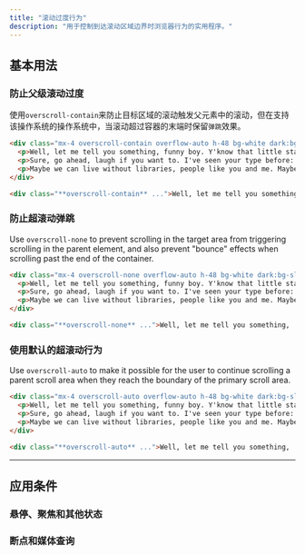 ```yaml
---
title: "滚动过度行为"
description: "用于控制到达滚动区域边界时浏览器行为的实用程序。"
---
```




## 基本用法

### 防止父级滚动过度

使用`overscroll-contain`来防止目标区域的滚动触发父元素中的滚动，但在支持该操作系统的操作系统中，当滚动超过容器的末端时保留`弹跳`效果。

```html {{ example: { p: 'none' } }}
<div class="mx-4 overscroll-contain overflow-auto h-48 bg-white dark:bg-slate-800 shadow-xl p-8 space-y-4 text-slate-700 dark:text-slate-400 text-sm sm:text-base leading-6 sm:leading-7">
  <p>Well, let me tell you something, funny boy. Y'know that little stamp, the one that says "New York Public Library"? Well that may not mean anything to you, but that means a lot to me. One whole hell of a lot.</p>
  <p>Sure, go ahead, laugh if you want to. I've seen your type before: Flashy, making the scene, flaunting convention. Yeah, I know what you're thinking. What's this guy making such a big stink about old library books? Well, let me give you a hint, junior.</p>
  <p>Maybe we can live without libraries, people like you and me. Maybe. Sure, we're too old to change the world, but what about that kid, sitting down, opening a book, right now, in a branch at the local library and finding drawings of pee-pees and wee-wees on the Cat in the Hat and the Five Chinese Brothers? Doesn't HE deserve better?</p>
</div>
```

```html
<div class="**overscroll-contain** ...">Well, let me tell you something, ...</div>
```

### 防止超滚动弹跳

Use `overscroll-none` to prevent scrolling in the target area from triggering scrolling in the parent element, and also prevent "bounce" effects when scrolling past the end of the container.

```html {{ example: { p: 'none' } }}
<div class="mx-4 overscroll-none overflow-auto h-48 bg-white dark:bg-slate-800 shadow-xl p-8 space-y-4 text-slate-700 dark:text-slate-400 text-sm sm:text-base leading-6 sm:leading-7">
  <p>Well, let me tell you something, funny boy. Y'know that little stamp, the one that says "New York Public Library"? Well that may not mean anything to you, but that means a lot to me. One whole hell of a lot.</p>
  <p>Sure, go ahead, laugh if you want to. I've seen your type before: Flashy, making the scene, flaunting convention. Yeah, I know what you're thinking. What's this guy making such a big stink about old library books? Well, let me give you a hint, junior.</p>
  <p>Maybe we can live without libraries, people like you and me. Maybe. Sure, we're too old to change the world, but what about that kid, sitting down, opening a book, right now, in a branch at the local library and finding drawings of pee-pees and wee-wees on the Cat in the Hat and the Five Chinese Brothers? Doesn't HE deserve better?</p>
</div>
```

```html
<div class="**overscroll-none** ...">Well, let me tell you something, ...</div>
```

### 使用默认的超滚动行为

Use `overscroll-auto` to make it possible for the user to continue scrolling a parent scroll area when they reach the boundary of the primary scroll area.

```html {{ example: { p: 'none' } }}
<div class="mx-4 overscroll-auto overflow-auto h-48 bg-white dark:bg-slate-800 shadow-xl p-8 space-y-4 text-slate-700 dark:text-slate-400 text-sm sm:text-base leading-6 sm:leading-7">
  <p>Well, let me tell you something, funny boy. Y'know that little stamp, the one that says "New York Public Library"? Well that may not mean anything to you, but that means a lot to me. One whole hell of a lot.</p>
  <p>Sure, go ahead, laugh if you want to. I've seen your type before: Flashy, making the scene, flaunting convention. Yeah, I know what you're thinking. What's this guy making such a big stink about old library books? Well, let me give you a hint, junior.</p>
  <p>Maybe we can live without libraries, people like you and me. Maybe. Sure, we're too old to change the world, but what about that kid, sitting down, opening a book, right now, in a branch at the local library and finding drawings of pee-pees and wee-wees on the Cat in the Hat and the Five Chinese Brothers? Doesn't HE deserve better?</p>
</div>
```

```html
<div class="**overscroll-auto** ...">Well, let me tell you something, ...</div>
```

---

## <Heading ignore>应用条件</Heading>

### <Heading ignore>悬停、聚焦和其他状态</Heading>

<HoverFocusAndOtherStates defaultClass="overscroll-auto" featuredClass="overscroll-contain" />

### <Heading ignore>断点和媒体查询</Heading>

<BreakpointsAndMediaQueries defaultClass="overscroll-auto" featuredClass="overscroll-contain" />

